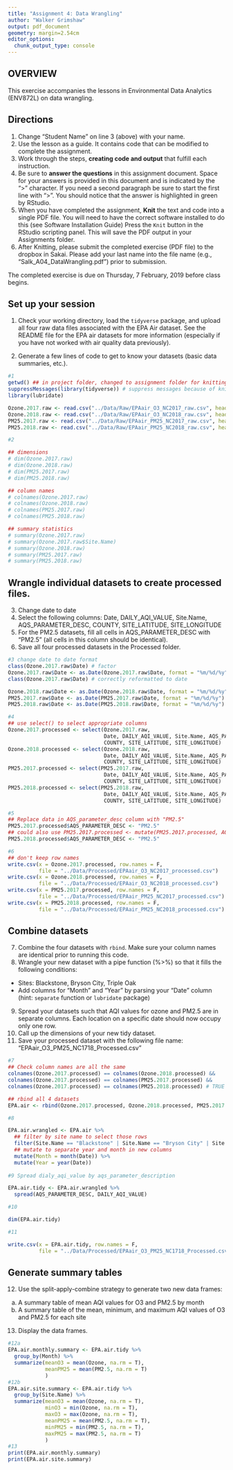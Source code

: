 ```yaml
---
title: "Assignment 4: Data Wrangling"
author: "Walker Grimshaw"
output: pdf_document
geometry: margin=2.54cm
editor_options: 
  chunk_output_type: console
---
```


## OVERVIEW

This exercise accompanies the lessons in Environmental Data Analytics (ENV872L) on data wrangling. 

## Directions
1. Change "Student Name" on line 3 (above) with your name.
2. Use the lesson as a guide. It contains code that can be modified to complete the assignment.
3. Work through the steps, **creating code and output** that fulfill each instruction.
4. Be sure to **answer the questions** in this assignment document.
Space for your answers is provided in this document and is indicated by the ">" character.
If you need a second paragraph be sure to start the first line with ">".
You should notice that the answer is highlighted in green by RStudio. 
6. When you have completed the assignment, **Knit** the text and code into a single PDF file.
You will need to have the correct software installed to do this (see Software Installation Guide)
Press the `Knit` button in the RStudio scripting panel.
This will save the PDF output in your Assignments folder.
8. After Knitting, please submit the completed exercise (PDF file) to the dropbox in Sakai. Please add your last name into the file name (e.g., "Salk_A04_DataWrangling.pdf") prior to submission.

The completed exercise is due on Thursday, 7 February, 2019 before class begins.

## Set up your session 
1. Check your working directory, load the `tidyverse` package, and upload all four raw data files associated with the EPA Air dataset. See the README file for the EPA air datasets for more information (especially if you have not worked with air quality data previously). 

2. Generate a few lines of code to get to know your datasets (basic data summaries, etc.).

```r
#1
getwd() ## in project folder, changed to assignment folder for knitting
suppressMessages(library(tidyverse)) # suppress messages because of knitting LaTex error
library(lubridate)

Ozone.2017.raw <- read.csv("../Data/Raw/EPAair_O3_NC2017_raw.csv", header = T)
Ozone.2018.raw <- read.csv("../Data/Raw/EPAair_O3_NC2018_raw.csv", header = T)
PM25.2017.raw <- read.csv("../Data/Raw/EPAair_PM25_NC2017_raw.csv", header = T)
PM25.2018.raw <- read.csv("../Data/Raw/EPAair_PM25_NC2018_raw.csv", header = T)

#2

## dimensions
# dim(Ozone.2017.raw)
# dim(Ozone.2018.raw)
# dim(PM25.2017.raw)
# dim(PM25.2018.raw)

## column names
# colnames(Ozone.2017.raw)
# colnames(Ozone.2018.raw)
# colnames(PM25.2017.raw)
# colnames(PM25.2018.raw)

## summary statistics
# summary(Ozone.2017.raw)
# summary(Ozone.2017.raw$Site.Name)
# summary(Ozone.2018.raw)
# summary(PM25.2017.raw)
# summary(PM25.2018.raw)

```

## Wrangle individual datasets to create processed files.
3. Change date to date
4. Select the following columns: Date, DAILY_AQI_VALUE, Site.Name, AQS_PARAMETER_DESC, COUNTY, SITE_LATITUDE, SITE_LONGITUDE
5. For the PM2.5 datasets, fill all cells in AQS_PARAMETER_DESC with "PM2.5" (all cells in this column should be identical).
6. Save all four processed datasets in the Processed folder.

```r
#3 change date to date format
class(Ozone.2017.raw$Date) # factor
Ozone.2017.raw$Date <- as.Date(Ozone.2017.raw$Date, format = "%m/%d/%y")
class(Ozone.2017.raw$Date) # correctly reformatted to date

Ozone.2018.raw$Date <- as.Date(Ozone.2018.raw$Date, format = "%m/%d/%y")
PM25.2017.raw$Date <- as.Date(PM25.2017.raw$Date, format = "%m/%d/%y")
PM25.2018.raw$Date <- as.Date(PM25.2018.raw$Date, format = "%m/%d/%y")

#4
## use select() to select appropriate columns
Ozone.2017.processed <- select(Ozone.2017.raw, 
                               Date, DAILY_AQI_VALUE, Site.Name, AQS_PARAMETER_DESC,
                               COUNTY, SITE_LATITUDE, SITE_LONGITUDE)
Ozone.2018.processed <- select(Ozone.2018.raw, 
                               Date, DAILY_AQI_VALUE, Site.Name, AQS_PARAMETER_DESC,
                               COUNTY, SITE_LATITUDE, SITE_LONGITUDE)
PM25.2017.processed <- select(PM25.2017.raw, 
                               Date, DAILY_AQI_VALUE, Site.Name, AQS_PARAMETER_DESC,
                               COUNTY, SITE_LATITUDE, SITE_LONGITUDE)
PM25.2018.processed <- select(PM25.2018.raw, 
                               Date, DAILY_AQI_VALUE, Site.Name, AQS_PARAMETER_DESC,
                               COUNTY, SITE_LATITUDE, SITE_LONGITUDE)

#5
## Replace data in AQS_parameter_desc column with "PM2.5"
PM25.2017.processed$AQS_PARAMETER_DESC <- "PM2.5"
## could also use PM25.2017.processed <- mutate(PM25.2017.processed, AQS_PARAMETER_DESC = "PM2.5")
PM25.2018.processed$AQS_PARAMETER_DESC <- "PM2.5"

#6
## don't keep row names
write.csv(x = Ozone.2017.processed, row.names = F,
          file = "../Data/Processed/EPAair_O3_NC2017_processed.csv")
write.csv(x = Ozone.2018.processed, row.names = F,
          file = "../Data/Processed/EPAair_O3_NC2018_processed.csv")
write.csv(x = PM25.2017.processed, row.names = F,
          file = "../Data/Processed/EPAair_PM25_NC2017_processed.csv")
write.csv(x = PM25.2018.processed, row.names = F,
          file = "../Data/Processed/EPAair_PM25_NC2018_processed.csv")
```


## Combine datasets
7. Combine the four datasets with `rbind`. Make sure your column names are identical prior to running this code. 
8. Wrangle your new dataset with a pipe function (%>%) so that it fills the following conditions: 

* Sites: Blackstone, Bryson City, Triple Oak
* Add columns for "Month" and "Year" by parsing your "Date" column (hint: `separate` function or `lubridate` package)

9. Spread your datasets such that AQI values for ozone and PM2.5 are in separate columns. Each location on a specific date should now occupy only one row.
10. Call up the dimensions of your new tidy dataset.
11. Save your processed dataset with the following file name: "EPAair_O3_PM25_NC1718_Processed.csv"

```r
#7
## Check column names are all the same
colnames(Ozone.2017.processed) == colnames(Ozone.2018.processed) &&
colnames(Ozone.2017.processed) == colnames(PM25.2017.processed) &&
colnames(Ozone.2017.processed) == colnames(PM25.2018.processed) # TRUE

## rbind all 4 datasets
EPA.air <- rbind(Ozone.2017.processed, Ozone.2018.processed, PM25.2017.processed, PM25.2018.processed)

#8

EPA.air.wrangled <- EPA.air %>%
  ## filter by site name to select those rows
  filter(Site.Name == "Blackstone" | Site.Name == "Bryson City" | Site.Name == "Triple Oak") %>%
  ## mutate to separate year and month in new columns
  mutate(Month = month(Date)) %>%
  mutate(Year = year(Date))
  
#9 Spread dialy_aqi_value by aqs_parameter_description

EPA.air.tidy <- EPA.air.wrangled %>%
  spread(AQS_PARAMETER_DESC, DAILY_AQI_VALUE)

#10

dim(EPA.air.tidy)

#11

write.csv(x = EPA.air.tidy, row.names = F,
          file = "../Data/Processed/EPAair_O3_PM25_NC1718_Processed.csv")
```


## Generate summary tables
12. Use the split-apply-combine strategy to generate two new data frames: 
a. A summary table of mean AQI values for O3 and PM2.5 by month
b. A summary table of the mean, minimum, and maximum AQI values of O3 and PM2.5 for each site
13. Display the data frames.

```r
#12a
EPA.air.monthly.summary <- EPA.air.tidy %>%
  group_by(Month) %>%
  summarize(meanO3 = mean(Ozone, na.rm = T),
            meanPM25 = mean(PM2.5, na.rm = T)
            )
#12b
EPA.air.site.summary <- EPA.air.tidy %>%
  group_by(Site.Name) %>%
  summarize(meanO3 = mean(Ozone, na.rm = T),
            minO3 = min(Ozone, na.rm = T),
            maxO3 = max(Ozone, na.rm = T),
            meanPM25 = mean(PM2.5, na.rm = T),
            minPM25 = min(PM2.5, na.rm = T),
            maxPM25 = max(PM2.5, na.rm = T)
            )
#13
print(EPA.air.monthly.summary)
print(EPA.air.site.summary)
```

